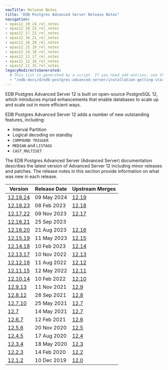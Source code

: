 ```yaml
---
navTitle: Release Notes
title: "EDB Postgres Advanced Server Release Notes"
navigation:
- epas12_19_24_rel_notes
- epas12_18_23_rel_notes
- epas12_17_22_rel_notes
- epas12_16_21_rel_notes
- epas12_16_20_rel_notes
- epas12_15_19_rel_notes
- epas12_14_18_rel_notes
- epas12_13_17_rel_notes
- epas12_12_16_rel_notes
- epas12_11_15_rel_notes
legacyRedirectsGenerated:
  # This list is generated by a script. If you need add entries, use the `legacyRedirects` key.
  - "/edb-docs/d/edb-postgres-advanced-server/installation-getting-started/release-notes/12/toc.html"
---
```


EDB Postgres Advanced Server 12 is built on open-source PostgreSQL 12, which introduces myriad enhancements that enable databases to scale up and scale out in more efficient ways. 

EDB Postgres Advanced Server 12 adds a number of new outstanding features, including:

- Interval Partition
- Logical decoding on standby
- `COMPOUND TRIGGER`
- `MEDIAN` and `LISTAGG`
- `CAST_MULTISET`

The EDB Postgres Advanced Server (Advanced Server) documentation describes the latest version of Advanced Server 12 including minor releases and patches. The release notes in this section provide information on what was new in each release. 

|                  Version                  | Release Date |                        Upstream Merges                         |
| ----------------------------------------- | ------------ | -------------------------------------------------------------- |
| [12.19.24](epas12_18_23_rel_notes.mdx)    | 09 May 2024  | [12.19](https://www.postgresql.org/docs/12/release-12-19.html) |
| [12.18.23](epas12_18_23_rel_notes.mdx)    | 08 Feb 2023  | [12.18](https://www.postgresql.org/docs/12/release-12-18.html) |
| [12.17.22](epas12_17_22_rel_notes.mdx)    | 09 Nov 2023  | [12.17](https://www.postgresql.org/docs/12/release-12-17.html) |
| [12.16.21](epas12_16_21_rel_notes.mdx)    | 25 Sep 2023  |                                                                |
| [12.16.20](epas12_16_20_rel_notes.mdx)    | 21 Aug 2023  | [12.16](https://www.postgresql.org/docs/12/release-12-16.html) |
| [12.15.19](epas12_15_19_rel_notes.mdx)    | 11 May 2023  | [12.15](https://www.postgresql.org/docs/12/release-12-15.html) |
| [12.14.18](epas12_14_18_rel_notes.mdx)    | 10 Feb 2023  | [12.14](https://www.postgresql.org/docs/12/release-12-14.html) |
| [12.13.17](epas12_13_17_rel_notes.mdx)    | 10 Nov 2022  | [12.13](https://www.postgresql.org/docs/12/release-12-13.html) |
| [12.12.16](epas12_12_16_rel_notes.mdx)    | 11 Aug 2022  | [12.12](https://www.postgresql.org/docs/12/release-12-12.html) |
| [12.11.15](epas12_11_15_rel_notes.mdx)    | 12 May 2022  | [12.11](https://www.postgresql.org/docs/12/release-12-11.html) |
| [12.10.14](05_epas12.10.14_rel_notes.mdx) | 10 Feb 2022  | [12.10](https://www.postgresql.org/docs/12/release-12-10.html) |
| [12.9.13](06_epas12.9.13_rel_notes.mdx)   | 11 Nov 2021  | [12.9](https://www.postgresql.org/docs/12/release-12-9.html)   |
| [12.8.12](07_epas12.8.12_rel_notes.mdx)   | 28 Sep 2021  | [12.8](https://www.postgresql.org/docs/12/release-12-8.html)   |
| [12.7.10](08_epas12.7.10_rel_notes.mdx)   | 25 May 2021  | [12.7](https://www.postgresql.org/docs/12/release-12-7.html)   |
| [12.7](09_epas12.7_rel_notes.mdx)         | 14 May 2021  | [12.7](https://www.postgresql.org/docs/12/release-12-7.html)   |
| [12.6.7](10_epas12.6.7_rel_notes.mdx)     | 12 Feb 2021  | [12.6](https://www.postgresql.org/docs/12/release-12-6.html)   |
| [12.5.6](11_epas12.5.6_rel_notes.mdx)     | 20 Nov 2020  | [12.5](https://www.postgresql.org/docs/12/release-12-5.html)   |
| [12.4.5](13_epas12.4.5_rel_notes.mdx)     | 17 Aug 2020  | [12.4](https://www.postgresql.org/docs/12/release-12-4.html)   |
| [12.3.4](15_epas12.3.4_rel_notes.mdx)     | 18 May 2020  | [12.3](https://www.postgresql.org/docs/12/release-12-3.html)   |
| [12.2.3](17_epas12.2.3_rel_notes.mdx)     | 14 Feb 2020  | [12.2](https://www.postgresql.org/docs/12/release-12-2.html)   |
| [12.1.2](19_epas12.1.2_rel_notes.mdx)     | 10 Dec 2019  | [12.0](https://www.postgresql.org/docs/12/release-12.html)     |